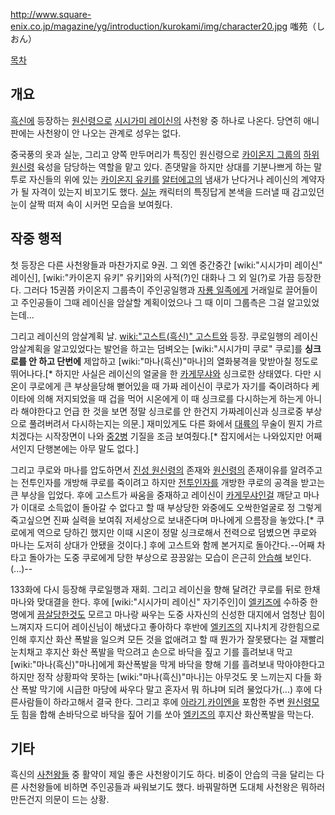 http://www.square-enix.co.jp/magazine/yg/introduction/kurokami/img/character20.jpg
嗤苑（しおん） 

[[목차]]

== 개요 ==
[[흑신]]에 등장하는 [[원신령]]으로 [[시시가미 레이신]]의 사천왕 중 하나로 나온다. 당연히 애니판에는 사천왕이 안 나오는 관계로 성우는 없다.

중국풍의 옷과 실눈, 그리고 양쪽 만두머리가 특징인 원신령으로 [[카이온지 그룹]]의 [[하위 원신령]] 육성을 담당하는 역할을 맡고 있다. 존댓말을 하지만 상대를 기분나쁘게 하는 말투로 자신들의 위에 있는 [[카이온지 유키]]를 [[알터에고]]의 냄새가 난다거나 레이신의 계약자가 될 자격이 있는지 비꼬기도 했다. [[실눈]] 캐릭터의 특징답게 본색을 드러낼 때 감고있던 눈이 살짝 떠져 속이 시커먼 모습을 보여줬다.

== 작중 행적 ==
첫 등장은 다른 사천왕들과 마찬가지로 9권. 그 외엔 중간중간 [wiki:"시시가미 레이신" 레이신], [wiki:"카이온지 유키" 유키]와의 사적(?)인 대화나 그 외 일(?)로 가끔 등장한다. 그러다 15권쯤 카이온지 그룹측이 주인공일행과 [[자룡 일족]]에게 거래일로 끌어들이고 주인공들이 그때 레이신을 암살할 계획이었으나 그 때 이미 그룹측은 그걸 알고있었는데...

그리고 레이신의 암살계획 날. [[wiki:"고스트(흑신)" 고스트]]와 등장. 쿠로일행의 레이신 암살계획을 알고있었다는 발언을 하고는 덤벼오는 [wiki:"시시가미 쿠로" 쿠로]를 '''싱크로를 안 하고 단번에''' 제압하고 [wiki:"마나(흑신)"마나]의 열화붕격을 맞받아칠 정도로 뛰어나다.[* 하지만 사실은 레이신의 얼굴을 한 [[카게무샤]]와 싱크로한 상태였다. 다만 시온이 쿠로에게 큰 부상을당해 뻗어있을 때 가짜 레이신이 쿠로가 자기를 죽이려하다 케이타에 의해 저지되었을 때 겁을 먹어 시온에게 이 때 싱크로를 다시하는게 하는게 아니라 해야한다고 언급 한 것을 보면 정말 싱크로를 안 한건지 가짜레이신과 싱크로중 부상으로 풀려버려서 다시하는지는 의문.] 재미있게도 다른 화에서 [[대륙]]의 무술이 뭔지 가르치겠다는 시작장면이 나와 [[중2병]] 기질을 조금 보여줬다.[* 잡지에서는 나와있지만 어째서인지 단행본에는 아무 말도 없다.]

그리고 쿠로와 마나를 압도하면서 [[진성 원신령]]의 존재와 [[원신령]]의 존재이유를 알려주고는 전투인자를 개방해 쿠로를 죽이려고 하지만 [[전투인자]]를 개방한 쿠로의 공격을 받고는 큰 부상을 입었다. 후에 고스트가 싸움을 중재하고 레이신이 [[카게무샤]]인걸 깨닫고 마나가 이대로 소득없이 돌아갈 수 없다고 할 때 부상당한 와중에도 오싹한얼굴로 정 그렇게 죽고싶으면 진짜 실력을 보여줘 저세상으로 보내준다며 마나에게 으름장을 놓았다.[* 쿠로에게 역으로 당하긴 했지만 이때 시온이 정말 싱크로해서 전력으로 덤볐으면 쿠로와 마나는 도저히 상대가 안됐을 것이다.] 후에 고스트와 함께 본거지로 돌아간다.--어째 차타고 돌아가는 도중 쿠로에게 당한 부상으로 끙끙앓는 모습이 은근히 [[안습]]해 보인다.(...)--

133화에 다시 등장해 쿠로일행과 재회. 그리고 레이신을 향해 달려간 쿠로를 뒤로 한채 마나와 맞대결을 한다. 후에 [wiki:"시시가미 레이신" 자기주인]이 [[엘키즈]]에 수하중 한명에게 [[끔살]]당한것도 모르고 마나랑 싸우는 도중 사자신의 신성한 대지에서 엄청난 힘이느껴지자 드디어 레이신님이 해냈다고 좋아하다 후반에 [[엘키즈]]의 지나치게 강한힘으로 인해 후지산 화산 폭발을 일으켜 모든 것을 없애려고 할 때 뭔가가 잘못됐다는 걸 재빨리 눈치채고 후지산 화산 폭발을 막으려고 손으로 바닥을 짚고 기를 흘려보내 막고 [wiki:"마나(흑신)"마나]에게 화산폭발을 막게 바닥을 향해 기를 흘려보내 막아야한다고 하지만 정작 상황파악 못하는 [wiki:"마나(흑신)"마나]는 아무것도 못 느끼는지 다들 화산 폭발 막기에 시급한 마당에 싸우다 말고 혼자서 뭐 하냐며 되려 물었다가(...) 후에 다른사람들이 하라고해서 결국 한다. 그리고 후에 [[아라기]],[[카이엔]]을 포함한 주변 [[원신령]]모두 힘을 합해 손바닥으로 바닥을 짚어 기를 쏘아 [[엘키즈]]의 후지산 화산폭발을 막는다.

== 기타 ==
흑신의 [[사천왕]]들 중 활약이 제일 좋은 사천왕이기도 하다. 비중이 안습의 극을 달리는 다른 사천왕들에 비하면 주인공들과 싸워보기도 했다. 바꿔말하면 도대체 사천왕은 뭐하러 만든건지 의문이 드는 상황.
